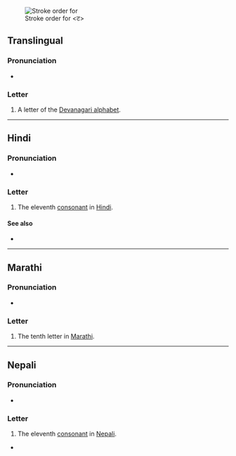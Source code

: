 {{also|द|ढ|ਟ}}
{{character info}}

[[File:Deva-ट-order.gif|alt=A ट being drawn|thumb|Stroke order for <ट>]]
==Translingual==

===Pronunciation===
* {{IPA|mul|/ʈə/}}

===Letter===
{{mul-Deva|ṭa}}

# A letter of the [[Devanagari alphabet]].

----

==Hindi==

===Pronunciation===
* {{hi-IPA|ट.}}

===Letter===
{{head|hi|letter}}

# The eleventh [[consonant]] in [[Hindi]].

====See also====
* {{list:Devanagari script letters/hi}}

----

==Marathi==

===Pronunciation===
* {{IPA|mr|/ʈə/}}

===Letter===
{{head|mr|letter}}

# The tenth letter in [[Marathi]].

----

==Nepali==

===Pronunciation===
* {{ne-IPA}}

===Letter===
{{head|ne|letter}}

# The eleventh [[consonant]] in [[Nepali]].

*
